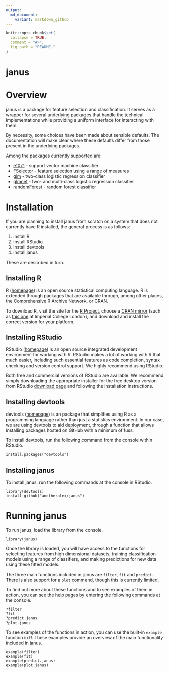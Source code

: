 ```yaml
---
output:
  md_document:
    variant: markdown_github
---
```


<!-- README.md is generated from README.Rmd. Please edit that file -->

```r
knitr::opts_chunk$set(
  collapse = TRUE,
  comment = "#>",
  fig.path = "README-"
)
```

# janus

# Overview

janus is a package for feature selection and classification. It serves as a wrapper for several underlying packages that handle the technical implementations while providing a uniform interface for interacting with them.

By necessity, some choices have been made about sensible defaults. The documentation will make clear where these defaults differ from those present in the underlying packages.

Among the packages currently supported are:

* [e1071](https://cran.r-project.org/web/packages/e1071/index.html) - support vector machine classifier
* [FSelector](https://cran.r-project.org/web/packages/FSelector/index.html) - feature selection using a range of measures
* [glm]() - two-class logistic regression classifier
* [glmnet](https://cran.r-project.org/web/packages/glmnet/index.html) - two- and multi-class logistic regression classifier
* [randomForest](https://cran.r-project.org/web/packages/randomForest/index.html) - random forest classifier

# Installation

If you are planning to install janus from scratch on a system that does not currently have R installed, the general process is as follows:

1. install R
2. install RStudio
3. install devtools
4. install janus

These are described in turn.

## Installing R

R ([homepage](http://www.r-project.org/)) is an open source statistical computing language. R is extended through packages that are available through, among other places, the Comprehensive R Archive Network, or CRAN.

To download R, visit the site for the [R Project](https://www.r-project.org/), choose a [CRAN mirror](https://cran.r-project.org/mirrors.html) (such as [this one](http://cran.ma.imperial.ac.uk/) at Imperial College London), and download and install the correct version for your platform.

## Installing RStudio

RStudio ([homepage](https://www.rstudio.com)) is an open source integrated development environment for working with R. RStudio makes a lot of working with R that much easier, including such essential features as code completion, syntax checking and version control support. We highly recommend using RStudio.

Both free and commercial versions of RStudio are available. We recommend simply downloading the appropriate installer for the free desktop version from RStudio [download page](https://www.rstudio.com/products/rstudio/download/) and following the installation instructions.

## Installing devtools

devtools ([homepage](https://github.com/hadley/devtools/)) is an package that simplifies using R as a programming language rather than just a statistics environment. In our case, we are using devtools to aid deployment, through a function that allows installing packages hosted on GitHub with a minimum of fuss.

To install devtools, run the following command from the console within RStudio.
```
install.packages("devtools")
```

## Installing janus

To install janus, run the following commands at the console in RStudio.
```
library(devtools)
install_github("anotheralex/janus")
```

# Running janus

To run janus, load the library from the console.
```
library(janus)
```

Once the library is loaded, you will have access to the functions for selecting features from high dimensional datasets, training classification models using a range of classifiers, and making predictions for new data using these fitted models.

The three main functions included in janus are `filter`, `fit` and `predict`. There is also support for a `plot` command, though this is currently limited.

To find out more about these functions and to see examples of them in action, you can see the help pages by entering the following commands at the console.
```
?filter
?fit
?predict.janus
?plot.janus
```

To see examples of the functions in action, you can use the built-in `example` function in R. These examples provide an overview of the main functionality included in janus.
```
example(filter)
example(fit)
example(predict.janus)
example(plot.janus)
```
